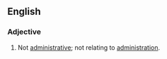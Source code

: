 ==English==

===Adjective===
{{en-adj}}
# Not [[administrative]]; not relating to [[administration]].